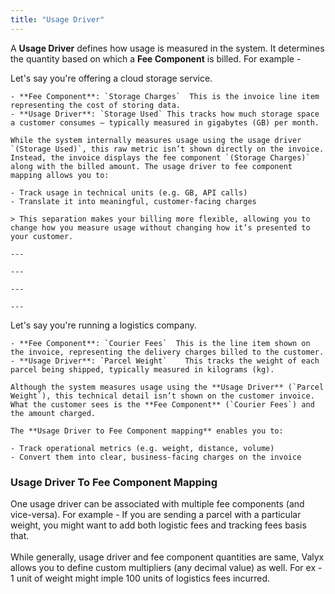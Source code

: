 ```yaml
---
title: "Usage Driver"
---
```


A **Usage Driver** defines how usage is measured in the system.  It determines the quantity based on which a **Fee Component** is billed. For example - 

<Tabs>
  <Tab title="Cloud SaaS">
    Let's say you're offering a cloud storage service.

    - **Fee Component**: `Storage Charges`  This is the invoice line item representing the cost of storing data.
    - **Usage Driver**: `Storage Used` This tracks how much storage space a customer consumes — typically measured in gigabytes (GB) per month.

    While the system internally measures usage using the usage driver `(Storage Used)`, this raw metric isn’t shown directly on the invoice. Instead, the invoice displays the fee component `(Storage Charges)` along with the billed amount. The usage driver to fee component mapping allows you to:

    - Track usage in technical units (e.g. GB, API calls)
    - Translate it into meaningful, customer-facing charges

    > This separation makes your billing more flexible, allowing you to change how you measure usage without changing how it’s presented to your customer.

    ---

    ---

    ---

    ---
  </Tab>
  <Tab title="Logistics">
    Let's say you're running a logistics company.

    - **Fee Component**: `Courier Fees`  This is the line item shown on the invoice, representing the delivery charges billed to the customer.
    - **Usage Driver**: `Parcel Weight`    This tracks the weight of each parcel being shipped, typically measured in kilograms (kg).

    Although the system measures usage using the **Usage Driver** (`Parcel Weight`), this technical detail isn’t shown on the customer invoice.  What the customer sees is the **Fee Component** (`Courier Fees`) and the amount charged.

    The **Usage Driver to Fee Component mapping** enables you to:

    - Track operational metrics (e.g. weight, distance, volume)
    - Convert them into clear, business-facing charges on the invoice
  </Tab>
</Tabs>

### Usage Driver To Fee Component Mapping

One usage driver can be associated with multiple fee components (and vice-versa). For example - If you are sending a parcel with a particular weight, you might want to add both logistic fees and tracking fees basis that.\
\
While generally, usage driver and fee component quantities are same, Valyx allows you to define custom multipliers (any decimal value) as well. For ex - 1 unit of weight might imple 100 units of logistics fees incurred.